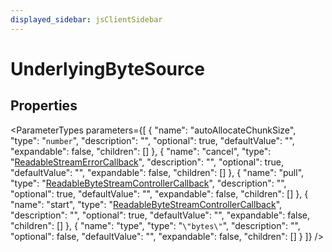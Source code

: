 ```yaml
---
displayed_sidebar: jsClientSidebar
---
```



# UnderlyingByteSource

## Properties

<ParameterTypes parameters={[
  {
    "name": "autoAllocateChunkSize",
    "type": "`number`",
    "description": "",
    "optional": true,
    "defaultValue": "",
    "expandable": false,
    "children": []
  },
  {
    "name": "cancel",
    "type": "[ReadableStreamErrorCallback](internal.ReadableStreamErrorCallback.mdx)",
    "description": "",
    "optional": true,
    "defaultValue": "",
    "expandable": false,
    "children": []
  },
  {
    "name": "pull",
    "type": "[ReadableByteStreamControllerCallback](internal.ReadableByteStreamControllerCallback.mdx)",
    "description": "",
    "optional": true,
    "defaultValue": "",
    "expandable": false,
    "children": []
  },
  {
    "name": "start",
    "type": "[ReadableByteStreamControllerCallback](internal.ReadableByteStreamControllerCallback.mdx)",
    "description": "",
    "optional": true,
    "defaultValue": "",
    "expandable": false,
    "children": []
  },
  {
    "name": "type",
    "type": "``\"bytes\"``",
    "description": "",
    "optional": false,
    "defaultValue": "",
    "expandable": false,
    "children": []
  }
]} />
